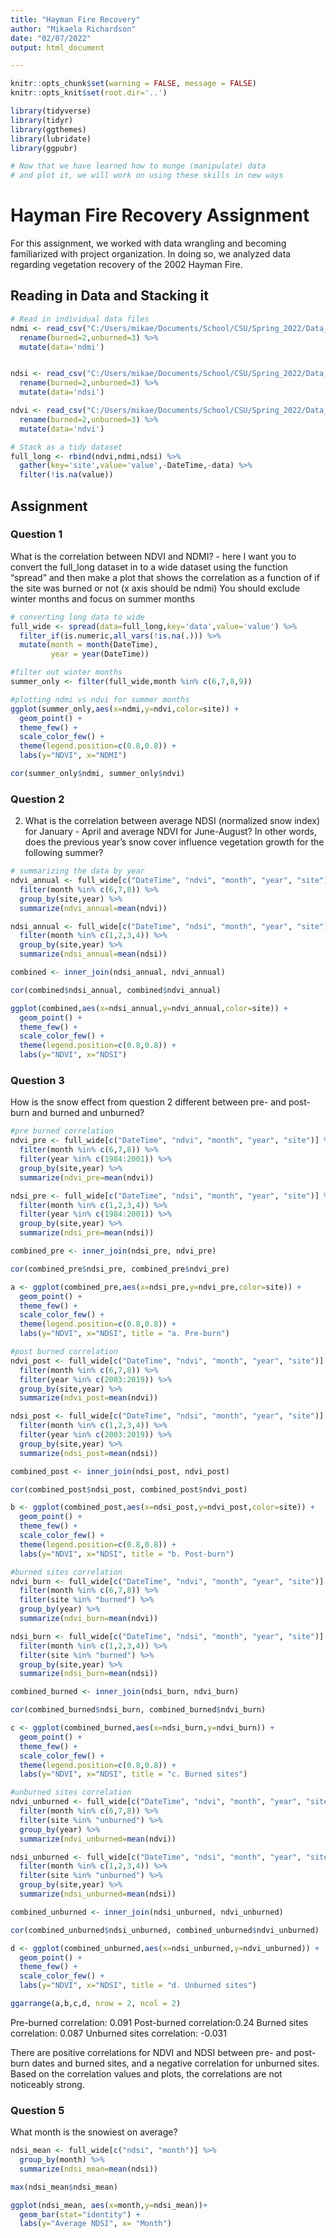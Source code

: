 ```yaml
---
title: "Hayman Fire Recovery"
author: "Mikaela Richardson"
date: "02/07/2022"
output: html_document

---
```


```r
knitr::opts_chunk$set(warning = FALSE, message = FALSE)
knitr::opts_knit$set(root.dir='..')

library(tidyverse)
library(tidyr)
library(ggthemes)
library(lubridate)
library(ggpubr)

# Now that we have learned how to munge (manipulate) data
# and plot it, we will work on using these skills in new ways


```

# Hayman Fire Recovery Assignment

For this assignment, we worked with data wrangling and becoming familiarized with project organization. In doing so, we analyzed data regarding vegetation recovery of the 2002 Hayman Fire.

## Reading in Data and Stacking it

```r
# Read in individual data files
ndmi <- read_csv("C:/Users/mikae/Documents/School/CSU/Spring_2022/Data_Science/Intro/Final Project/FinalProjectBookdown/data/assignment2/hayman_ndmi.csv") %>% 
  rename(burned=2,unburned=3) %>%
  mutate(data='ndmi')


ndsi <- read_csv("C:/Users/mikae/Documents/School/CSU/Spring_2022/Data_Science/Intro/Final Project/FinalProjectBookdown/data/assignment2/hayman_ndsi.csv") %>% 
  rename(burned=2,unburned=3) %>%
  mutate(data='ndsi')

ndvi <- read_csv("C:/Users/mikae/Documents/School/CSU/Spring_2022/Data_Science/Intro/Final Project/FinalProjectBookdown/data/assignment2/hayman_ndvi.csv")%>% 
  rename(burned=2,unburned=3) %>%
  mutate(data='ndvi')

# Stack as a tidy dataset
full_long <- rbind(ndvi,ndmi,ndsi) %>%
  gather(key='site',value='value',-DateTime,-data) %>%
  filter(!is.na(value))


```

## Assignment

### Question 1 

What is the correlation between NDVI and NDMI? - here I want you to
convert the full_long dataset in to a wide dataset using the 
function "spread" and then make a plot that shows the correlation as a
function of if the site was burned or not (x axis should be ndmi)
You should exclude winter months and focus on summer months
 
```r
# converting long data to wide
full_wide <- spread(data=full_long,key='data',value='value') %>%
  filter_if(is.numeric,all_vars(!is.na(.))) %>%
  mutate(month = month(DateTime),
         year = year(DateTime))

#filter out winter months
summer_only <- filter(full_wide,month %in% c(6,7,8,9))

#plotting ndmi vs ndvi for summer months
ggplot(summer_only,aes(x=ndmi,y=ndvi,color=site)) + 
  geom_point() + 
  theme_few() + 
  scale_color_few() + 
  theme(legend.position=c(0.8,0.8)) +
  labs(y="NDVI", x="NDMI")

cor(summer_only$ndmi, summer_only$ndvi)
```


### Question 2 

2) What is the correlation between average NDSI (normalized
 snow index) for January - April and average NDVI for June-August?
In other words, does the previous year's snow cover influence vegetation
 growth for the following summer?


```r
# summarizing the data by year
ndvi_annual <- full_wide[c("DateTime", "ndvi", "month", "year", "site")] %>%
  filter(month %in% c(6,7,8)) %>%
  group_by(site,year) %>%
  summarize(ndvi_annual=mean(ndvi))

ndsi_annual <- full_wide[c("DateTime", "ndsi", "month", "year", "site")] %>%
  filter(month %in% c(1,2,3,4)) %>%
  group_by(site,year) %>%
  summarize(ndsi_annual=mean(ndsi))

combined <- inner_join(ndsi_annual, ndvi_annual)

cor(combined$ndsi_annual, combined$ndvi_annual)

ggplot(combined,aes(x=ndsi_annual,y=ndvi_annual,color=site)) + 
  geom_point() + 
  theme_few() + 
  scale_color_few() + 
  theme(legend.position=c(0.8,0.8)) +
  labs(y="NDVI", x="NDSI")
```


### Question 3

How is the snow effect from question 2 different between pre- and post-burn
and burned and unburned? 

```r
#pre burned correlation
ndvi_pre <- full_wide[c("DateTime", "ndvi", "month", "year", "site")] %>%
  filter(month %in% c(6,7,8)) %>%
  filter(year %in% c(1984:2001)) %>%
  group_by(site,year) %>%
  summarize(ndvi_pre=mean(ndvi))

ndsi_pre <- full_wide[c("DateTime", "ndsi", "month", "year", "site")] %>%
  filter(month %in% c(1,2,3,4)) %>%
  filter(year %in% c(1984:2001)) %>%
  group_by(site,year) %>%
  summarize(ndsi_pre=mean(ndsi))

combined_pre <- inner_join(ndsi_pre, ndvi_pre)

cor(combined_pre$ndsi_pre, combined_pre$ndvi_pre)

a <- ggplot(combined_pre,aes(x=ndsi_pre,y=ndvi_pre,color=site)) + 
  geom_point() + 
  theme_few() + 
  scale_color_few() + 
  theme(legend.position=c(0.8,0.8)) +
  labs(y="NDVI", x="NDSI", title = "a. Pre-burn")

```

```r
#post burned correlation
ndvi_post <- full_wide[c("DateTime", "ndvi", "month", "year", "site")] %>%
  filter(month %in% c(6,7,8)) %>%
  filter(year %in% c(2003:2019)) %>%
  group_by(site,year) %>%
  summarize(ndvi_post=mean(ndvi))

ndsi_post <- full_wide[c("DateTime", "ndsi", "month", "year", "site")] %>%
  filter(month %in% c(1,2,3,4)) %>%
  filter(year %in% c(2003:2019)) %>%
  group_by(site,year) %>%
  summarize(ndsi_post=mean(ndsi))

combined_post <- inner_join(ndsi_post, ndvi_post)

cor(combined_post$ndsi_post, combined_post$ndvi_post)

b <- ggplot(combined_post,aes(x=ndsi_post,y=ndvi_post,color=site)) + 
  geom_point() + 
  theme_few() + 
  scale_color_few() + 
  theme(legend.position=c(0.8,0.8)) +
  labs(y="NDVI", x="NDSI", title = "b. Post-burn")
```

```r
#burned sites correlation
ndvi_burn <- full_wide[c("DateTime", "ndvi", "month", "year", "site")] %>%
  filter(month %in% c(6,7,8)) %>%
  filter(site %in% "burned") %>%
  group_by(year) %>%
  summarize(ndvi_burn=mean(ndvi))

ndsi_burn <- full_wide[c("DateTime", "ndsi", "month", "year", "site")] %>%
  filter(month %in% c(1,2,3,4)) %>%
  filter(site %in% "burned") %>%
  group_by(site,year) %>%
  summarize(ndsi_burn=mean(ndsi))

combined_burned <- inner_join(ndsi_burn, ndvi_burn)

cor(combined_burned$ndsi_burn, combined_burned$ndvi_burn)

c <- ggplot(combined_burned,aes(x=ndsi_burn,y=ndvi_burn)) + 
  geom_point() + 
  theme_few() + 
  scale_color_few() + 
  theme(legend.position=c(0.8,0.8)) +
  labs(y="NDVI", x="NDSI", title = "c. Burned sites")
```

```r
#unburned sites correlation
ndvi_unburned <- full_wide[c("DateTime", "ndvi", "month", "year", "site")] %>%
  filter(month %in% c(6,7,8)) %>%
  filter(site %in% "unburned") %>%
  group_by(year) %>%
  summarize(ndvi_unburned=mean(ndvi))

ndsi_unburned <- full_wide[c("DateTime", "ndsi", "month", "year", "site")] %>%
  filter(month %in% c(1,2,3,4)) %>%
  filter(site %in% "unburned") %>%
  group_by(site,year) %>%
  summarize(ndsi_unburned=mean(ndsi))

combined_unburned <- inner_join(ndsi_unburned, ndvi_unburned)

cor(combined_unburned$ndsi_unburned, combined_unburned$ndvi_unburned)

d <- ggplot(combined_unburned,aes(x=ndsi_unburned,y=ndvi_unburned)) + 
  geom_point() + 
  theme_few() + 
  scale_color_few() + 
  labs(y="NDVI", x="NDSI", title = "d. Unburned sites")

ggarrange(a,b,c,d, nrow = 2, ncol = 2)
```
Pre-burned correlation: 0.091
Post-burned correlation:0.24
Burned sites correlation: 0.087
Unburned sites correlation: -0.031

There are positive correlations for NDVI and NDSI between pre- and post-burn dates and burned sites, and a negative correlation for unburned sites. Based on the correlation values and plots, the correlations are not noticeably strong.

### Question 5

What month is the snowiest on average?

```r
ndsi_mean <- full_wide[c("ndsi", "month")] %>%
  group_by(month) %>%
  summarize(ndsi_mean=mean(ndsi))

max(ndsi_mean$ndsi_mean)

ggplot(ndsi_mean, aes(x=month,y=ndsi_mean))+
  geom_bar(stat="identity") +
  labs(y="Average NDSI", x= "Month")
```


